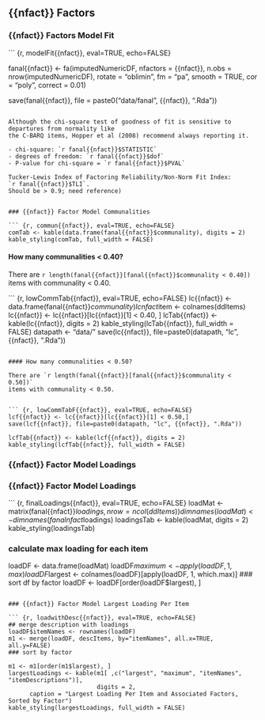 ## {{nfact}} Factors

### {{nfact}} Factors Model Fit

``` {r, modelFit{{nfact}}, eval=TRUE, echo=FALSE}

fanal{{nfact}} <- fa(imputedNumericDF,
      nfactors = {{nfact}},
      n.obs = nrow(imputedNumericDF),
      rotate = "oblimin",
      fm = "pa",
      smooth = TRUE,
      cor = "poly",
      correct = 0.01)

save(fanal{{nfact}}, file = paste0("data/fanal", {{nfact}}, ".Rda"))

```

Although the chi-square test of goodness of fit is sensitive to departures from normality like
the C-BARQ items, Hopper et al (2008) recommend always reporting it.  

- chi-square: `r fanal{{nfact}}$STATISTIC`  
- degrees of freedom: `r fanal{{nfact}}$dof`  
- P-value for chi-square = `r fanal{{nfact}}$PVAL`  

Tucker-Lewis Index of Factoring Reliability/Non-Norm Fit Index:
`r fanal{{nfact}}$TLI`.
Should be > 0.9; need reference)


### {{nfact}} Factor Model Communalities

``` {r, commun{{nfact}}, eval=TRUE, echo=FALSE}
comTab <- kable(data.frame(fanal{{nfact}}$communality), digits = 2)
kable_styling(comTab, full_width = FALSE)

```

#### How many communalities < 0.40?

There are `r length(fanal{{nfact}}[fanal{{nfact}}$communality < 0.40])` 
items with communality < 0.40.


``` {r, lowCommTab{{nfact}}, eval=TRUE, echo=FALSE}
lc{{nfact}} <- data.frame(fanal{{nfact}}$communality)
lc{{nfact}}$item <- colnames(ddItems)
lc{{nfact}} <- lc{{nfact}}[lc{{nfact}}[1] < 0.40, ]
lcTab{{nfact}} <- kable(lc{{nfact}}, digits = 2)
kable_styling(lcTab{{nfact}}, full_width = FALSE)
datapath <- "data/"
save(lc{{nfact}}, file=paste0(datapath, "lc", {{nfact}}, ".Rda"))

```

#### How many communalities < 0.50?

There are `r length(fanal{{nfact}}[fanal{{nfact}}$communality < 0.50])` 
items with communality < 0.50.


``` {r, lowCommTabF{{nfact}}, eval=TRUE, echo=FALSE}
lcf{{nfact}} <- lc{{nfact}}[lc{{nfact}}[1] < 0.50,]
save(lcf{{nfact}}, file=paste0(datapath, "lc", {{nfact}}, ".Rda"))

lcfTab{{nfact}} <- kable(lcf{{nfact}}, digits = 2)
kable_styling(lcfTab{{nfact}}, full_width = FALSE)

```




### {{nfact}} Factor Model Loadings


### {{nfact}} Factor Model Loadings

``` {r, finalLoadings{{nfact}}, eval=TRUE, echo=FALSE}
loadMat <- matrix(fanal{{nfact}}$loadings, nrow = ncol(ddItems))
dimnames(loadMat) <- dimnames(fanal{{nfact}}$loadings)
loadingsTab <- kable(loadMat, digits = 2)
kable_styling(loadingsTab)

### calculate max loading for each item
loadDF <- data.frame(loadMat)
loadDF$maximum <- apply(loadDF, 1, max)
loadDF$largest <- colnames(loadDF)[apply(loadDF, 1, which.max)]
### sort df by factor
loadDF <- loadDF[order(loadDF$largest), ]
```

### {{nfact}} Factor Model Largest Loading Per Item

``` {r, loadwithDesc{{nfact}}, eval=TRUE, echo=FALSE}
## merge description with loadings
loadDF$itemNames <- rownames(loadDF)
m1 <- merge(loadDF, descItems, by="itemNames", all.x=TRUE, all.y=FALSE)
### sort by factor 

m1 <- m1[order(m1$largest), ]
largestLoadings <- kable(m1[ ,c("largest", "maximum", "itemNames", "itemDescriptions")],
                         digits = 2,
      caption = "Largest Loading Per Item and Associated Factors, Sorted by Factor")
kable_styling(largestLoadings, full_width = FALSE)

```
